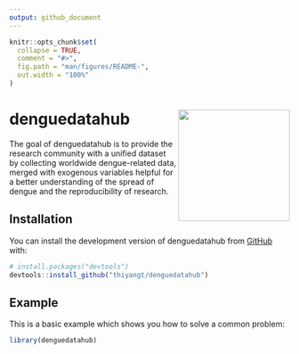 ```yaml
---
output: github_document
---
```


<!-- README.md is generated from README.Rmd. Please edit that file -->

```r
knitr::opts_chunk$set(
  collapse = TRUE,
  comment = "#>",
  fig.path = "man/figures/README-",
  out.width = "100%"
)
```

# denguedatahub <img src="hexsticker/logo.png" align="right" height="200"/>

<!-- badges: start -->
<!-- badges: end -->

The goal of denguedatahub is to provide the research community with a unified dataset by collecting worldwide dengue-related data, merged with exogenous variables helpful for a better understanding of the spread of dengue and the reproducibility of research.

## Installation

You can install the development version of denguedatahub from [GitHub](https://github.com/) with:

``` r
# install.packages("devtools")
devtools::install_github("thiyangt/denguedatahub")
```

## Example

This is a basic example which shows you how to solve a common problem:

```r
library(denguedatahub)

```

